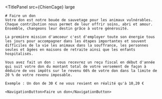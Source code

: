 
<TitlePanel
  src={ChienCage} large
>
    # Faire un don
    Votre don est notre bouée de sauvetage pour les animaux vulnérables.
    Chaque contribution nous permet de leur offrir soins, abri et amour.
    Ensemble, changeons leur destin grâce à votre générosité.

    La première mission d'amcoeur c'est d'employer toute son énergie tous
    les jours pour accompagner dans les étapes importantes et souvent
    difficiles de la vie les animaux dans la souffrance, les personnes
    seules et âgées en maisons de retraite ainsi que les enfants
    hospitalisés.

    Vous avez fait un don : vous recevrez un reçu fiscal en début d'année
    qui suit votre don du montant total de votre versement de façon à
    déduire de vos impôts sur le revenu 66% de votre don dans la limite de
    20 % de votre revenu imposable.

    Exemple : Un don de 30 € ne vous revient en réalité qu'à 10,20 €

    <NavigationButton>Faire un don</NavigationButton>

</TitlePanel>
